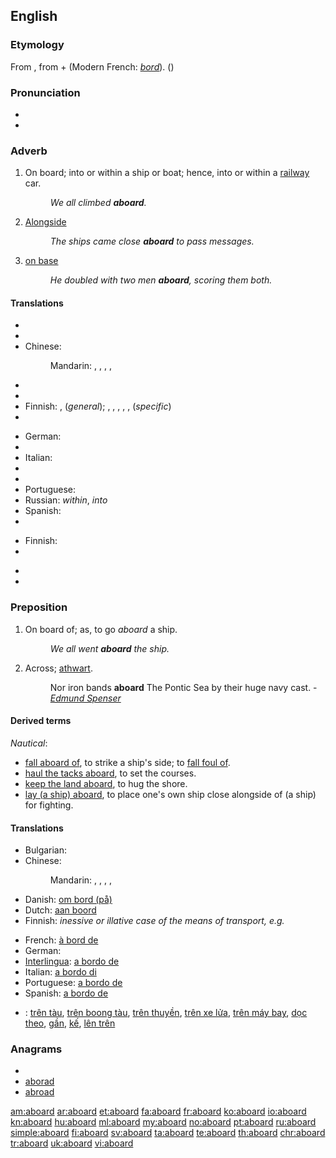 ==English==

===Etymology===
From {{etyl|enm|en}}, from {{etyl|fro|en}} {{term|a||lang=fro|on, in}} + {{term|board||lang=fro}} (Modern French: ''[[bord]]''). ({{prefix|a|board}})

===Pronunciation===
* {{IPA| [ə'bɔ:rd]}}
* {{audio|en-us-aboard.ogg|Audio (US)}}

===Adverb===
{{en-adv|-}}

# On board; into or within a ship or boat; hence, into or within a [[railway]] car.
#: ''We all climbed '''aboard'''.''
# {{nautical}} [[alongside|Alongside]]
#: ''The ships came close '''aboard''' to pass messages.''
# {{baseball}} [[on base]]
#: ''He doubled with two men '''aboard''', scoring them both.''

====Translations====
{{trans-top|on board}}
* {{trreq|Arabic}}
* {{trreq|Armenian}}
* Chinese:
*: Mandarin: {{i|board a car, train}} {{t-|cmn|上車|sc=Hani}}, {{t-|cmn|上车|tr=shàngchē|sc=Hani}}, {{i|boat, ship}} {{t|cmn|上船|tr=shàngchuán|sc=Hani}}, {{i|aeroplane}} {{t|cmn|上飛機|sc=Hani}}, {{t|cmn|上飞机|tr=shàng fēijī|sc=Hani}}
* {{trreq|Czech}}
* {{trreq|Dutch}}
* Finnish: {{t-|fi|kyytiin}},  {{t-|fi|kyydissä}} (''general'');  {{t-|fi|laivaan}},  {{t-|fi|laivassa}},  {{t-|fi|koneeseen}},  {{t-|fi|koneessa}},  {{t|fi|vaunuun}}, {{t|fi|vauinussa}}  (''specific'')
* {{trreq|French}}
{{trans-mid}}
* German: {{t+|de|an Bord}}
* {{trreq|Hindi}}
* Italian: {{t|it|a bordo}}
* {{trreq|Japanese}}
* {{trreq|Korean}}
* Portuguese: {{t|pt|a bordo}}
* Russian: {{t|ru|на борту|tr=na bortú}} ''within'', {{t|ru|на борт|tr=na bort}}  ''into''
* Spanish: {{t|es|a bordo}}
* {{trreq|Vietnamese}}
{{trans-bottom}}

{{trans-top|baseball}}
* Finnish: {{t|fi|pesällä}}
* {{trreq|Japanese}}
{{trans-mid}}
* {{trreq|Korean}}
* {{trreq|Spanish}}
{{trans-bottom}}

===Preposition===
{{en-prep}}

# On board of; as, to go ''aboard'' a ship.
#: ''We all went '''aboard''' the ship.''
# {{obsolete}} Across; [[athwart]].
#: {{rfdate}} Nor iron bands '''aboard''' The Pontic Sea by their huge navy cast. - ''[[w:Edmund Spenser|Edmund Spenser]]''

====Derived terms====
{{rfc|definitions belong in separate entries}}
''Nautical'':
* [[fall aboard of]], to strike a ship's side; to [[fall foul of]].
* [[haul the tacks aboard]], to set the courses.
* [[keep the land aboard]], to hug the shore.
* [[lay (a ship) aboard]], to place one's own ship close alongside of (a ship) for fighting.

====Translations====
{{trans-top|on board of}}
* Bulgarian: {{t|bg|на борда}}
* Chinese:
*: Mandarin: {{i|board a car, train}} {{t-|cmn|上車|sc=Hani}}, {{t-|cmn|上车|tr=shàngchē|sc=Hani}}, {{i|boat, ship}} {{t|cmn|上船|tr=shàngchuán|sc=Hani}}, {{i|aeroplane}} {{t|cmn|上飛機|sc=Hani}}, {{t|cmn|上飞机|tr=shàng fēijī|sc=Hani}}
* Danish: [[om bord (på)]]
* Dutch: [[aan boord]]
* Finnish: ''inessive or illative case of the means of transport, e.g.'' {{t-|fi|laivaan}}
{{trans-mid}}
* French: [[à bord de]]
* German: {{t+|de|an Bord}}
* [[Interlingua]]: [[a bordo de]]
* Italian: [[a bordo di]]
* Portuguese: [[a bordo de]]
* Spanish: [[a bordo de]]
{{trans-bottom}}

{{checktrans}}
* {{ttbc|Vietnamese}}: [[trên tàu]], [[trên boong tàu]], [[trên thuyền]], [[trên xe lửa]], [[trên máy bay]], [[dọc theo]], [[gần]], [[kế]], [[lên trên]]

===Anagrams===
* {{alphagram|aabdor}}
* [[aborad#English|aborad]]
* [[abroad#English|abroad]]

[[am:aboard]]
[[ar:aboard]]
[[et:aboard]]
[[fa:aboard]]
[[fr:aboard]]
[[ko:aboard]]
[[io:aboard]]
[[kn:aboard]]
[[hu:aboard]]
[[ml:aboard]]
[[my:aboard]]
[[no:aboard]]
[[pt:aboard]]
[[ru:aboard]]
[[simple:aboard]]
[[fi:aboard]]
[[sv:aboard]]
[[ta:aboard]]
[[te:aboard]]
[[th:aboard]]
[[chr:aboard]]
[[tr:aboard]]
[[uk:aboard]]
[[vi:aboard]]